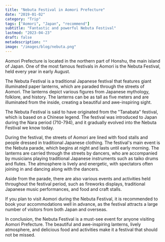 ```yaml
---
title: "Nebuta Festival in Aomori Prefecture"
date: "2019-01-02"
category: "Trip"
tags: ["Aomori", "Japan", "recommend"]
subtitle: "Fantastic and powerful Nebuta Festival"
lastmod: "2023-04-23"
draft: false
metadescription: ""
image: "/images/blog/nebuta.png"
---
```


Aomori Prefecture is located in the northern part of Honshu, the main island of Japan. One of the most famous festivals in Aomori is the Nebuta Festival, held every year in early August.

The Nebuta Festival is a traditional Japanese festival that features giant illuminated paper lanterns, which are paraded through the streets of Aomori. The lanterns depict various figures from Japanese mythology, folklore, and history. The lanterns can be as tall as five meters and are illuminated from the inside, creating a beautiful and awe-inspiring sight.

The Nebuta Festival is said to have originated from the "Tanabata" festival, which is based on a Chinese legend. The festival was introduced to Japan during the Nara period (710-794), and it gradually evolved into the Nebuta Festival we know today.

During the festival, the streets of Aomori are lined with food stalls and people dressed in traditional Japanese clothing. The festival's main event is the Nebuta parade, which begins at night and lasts until early morning. The lanterns are carried through the streets by dancers, who are accompanied by musicians playing traditional Japanese instruments such as taiko drums and flutes. The atmosphere is lively and energetic, with spectators often joining in and dancing along with the dancers.

Aside from the parade, there are also various events and activities held throughout the festival period, such as fireworks displays, traditional Japanese music performances, and food and craft stalls.

If you plan to visit Aomori during the Nebuta Festival, it is recommended to book your accommodations well in advance, as the festival attracts a large number of visitors from both Japan and overseas.

In conclusion, the Nebuta Festival is a must-see event for anyone visiting Aomori Prefecture. The beautiful and awe-inspiring lanterns, lively atmosphere, and delicious food and activities make it a festival that should not be missed.
